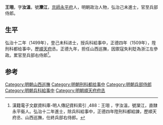 '''王珝'''，字'''汝溫'''，號'''灤江'''，[[京師|京師]][[永平府|永平府]]人，明朝政治人物，弘治己未進士，官至兵部侍郎。

== 生平 ==
弘治十二年（1499年），登己未科进士，授兵科給事中，正德四年（1509年），陞刑科都给事中，歷[[順天府|順天府]]丞。正德九年，担任山西巡撫，因禦寇失利貶為浙江左參政。累官至兵部右侍郎<ref>漢籍電子文獻資料庫-明人傳記資料索引 ,488：王珝 ，字汝溫，號灤江，直隸永平衞人。弘治十二年進士，除兵科給事中，正德四年陞刑科都給諫，歷順天府丞、山西巡撫，仕終兵部右侍郎。</ref>。	

==参考==
{{reflist}}

{{start box}}
{{s-off}}
{{succession box|[[鄭宗仁|鄭宗仁]]|[[李鉞|李鉞]]|[[山西巡撫|明朝山西巡撫]]|正德九年二月丁巳—十一月庚午<br />1514年}}
{{end box}}

{{弘治十二年己未科殿試金榜}}

{{Authority control}}

{{DEFAULTSORT:Wang王}}
[[Category:明朝山西巡撫|Category:明朝山西巡撫]]
[[Category:明朝刑科都给事中|Category:明朝刑科都给事中]]
[[Category:明朝兵部侍郎|Category:明朝兵部侍郎]]
[[Category:明朝兵科給事中|Category:明朝兵科給事中]]
[[Category:明朝順天府府丞|Category:明朝順天府府丞]]


{{明朝人物小作品}}